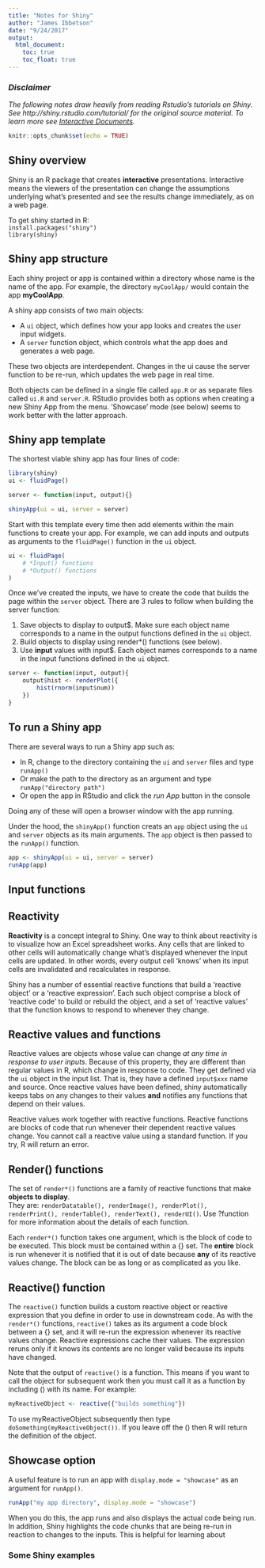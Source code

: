 ```yaml
---
title: "Notes for Shiny"
author: "James Ibbetson"
date: "9/24/2017"
output: 
  html_document:
    toc: true
    toc_float: true
---
```


### *Disclaimer*
*The following notes draw heavily from reading Rstudio's tutorials on Shiny. See http://shiny.rstudio.com/tutorial/ for the original source material. To learn more see [Interactive Documents](http://rmarkdown.rstudio.com/authoring_shiny.html).*

```r
knitr::opts_chunk$set(echo = TRUE)
```

## Shiny overview
Shiny is an R package that creates **interactive** presentations. Interactive means the viewers of the presentation can change the assumptions underlying what's presented and see the results change immediately, as on a web page. 

To get shiny started in R:  
`install.packages("shiny")`  
`library(shiny)`


## Shiny app structure

Each shiny project or app is contained within a directory whose name is the name of the app. For example, the directory `myCoolApp/` would contain the app **myCoolApp**.

A shiny app consists of two main objects:

- A `ui` object, which defines how your app looks and creates the user input widgets.
- A `server` function object, which controls what the app does and generates a web page.

These two objects are interdependent. Changes in the ui cause the server function to be re-run, which updates the web page in real time.

Both objects can be defined in a single file called `app.R` or as separate files called `ui.R` and `server.R`. RStudio provides both as options when creating a new Shiny App from the menu. 'Showcase' mode (see below) seems to work better with the latter approach.


## Shiny app template
The shortest viable shiny app has four lines of code:
```r
library(shiny)
ui <- fluidPage()

server <- function(input, output){}

shinyApp(ui = ui, server = server)
```

Start with this template every time then add elements within the main functions to create your app. For example, we can add inputs and outputs as arguments to the `fluidPage()` function in the `ui` object.
```r
ui <- fluidPage(
    # *Input() functions
    # *Output() functions
)
```

Once we've created the inputs, we have to create the code that builds the page within the `server` object. There are 3 rules to follow when building the server function:  

1. Save objects to display to output$. Make sure each object name corresponds to a name in the output functions defined in the `ui` object.
2. Build objects to display using render*() functions (see below).
3. Use **input** values with input$. Each object names corresponds to a name in the input functions defined in the `ui` object.
```r
server <- function(input, output){
    output$hist <- renderPlot({
        hist(rnorm(input$num))
    })
}
```

## To run a Shiny app
There are several ways to run a Shiny app such as:

- In R, change to the directory containing the `ui` and `server` files and type `runApp()`
- Or make the path to the directory as an argument and type `runApp("directory path")`
- Or open the app in RStudio and click the *run App* button in the console

Doing any of these will open a browser window with the app running.  

Under the hood, the `shinyApp()` function creats an `app` object using the `ui` and `server` objects as its main arguments. The `app` object is then passed to the `runApp()` function.

```r
app <- shinyApp(ui = ui, server = server)
runApp(app)
```


## Input functions




## Reactivity

**Reactivity** is a concept integral to Shiny. One way to think about reactivity is to visualize how an Excel spreadsheet works. Any cells that are linked to other cells will automatically change what's displayed whenever the input cells are updated. In other words, every output cell 'knows' when its input cells are invalidated and recalculates in response.  

Shiny has a number of essential reactive functions that build a 'reactive object' or a 'reactive expression'. Each such object comprise a block of 'reactive code' to build or rebuild the object, and a set of 'reactive values' that the function knows to respond to whenever they change.  


## Reactive values and functions
Reactive values are objects whose value can change *at any time in response to user inputs*. Because of this property, they are different than regular values in R, which change in response to code. They get defined via the `ui` object in the input list. That is, they have a defined `input$xxx` name and source. Once reactive values have been defined, shiny automatically keeps tabs on any changes to their values **and** notifies any functions that depend on their values.

Reactive values work together with reactive functions. Reactive functions are blocks of code that run whenever their dependent reactive values change. You cannot call a reactive value using a standard function. If you try, R will return an error.


## Render() functions
The set of `render*()` functions are a family of reactive functions that make **objects to display**.  
They are: `renderDatatable(), renderImage(), renderPlot(), renderPrint(), renderTable(), renderText(), renderUI()`. Use ?function for more information about the details of each function.

Each `render*()` function takes one argument, which is the block of code to be executed. This block must be contained within a {} set. The **entire** block is run whenever it is notified that it is out of date because **any** of its reactive values change. The block can be as long or as complicated as you like.


## Reactive() function
The `reactive()` function builds a custom reactive object or reactive expression that you define in order to use in downstream code. As with the `render*()` functions, `reactive()` takes as its argument a code block between a {} set, and it will re-run the expression whenever its reactive values change. Reactive expressions cache their values. The expression reruns only if it knows its contents are no longer valid because its inputs have changed.

Note that the output of `reactive()` is a function. This means if you want to call the object for subsequent work then you must call it as a function by including () with its name. For example:

```r
myReactiveObject <- reactive({"builds something"})
```

To use myReactiveObject subsequently then type `doSomething(myReactiveObject())`. If you leave off the () then R will return the definition of the object.


## Showcase option
A useful feature is to run an app with `display.mode = "showcase"` as an argument for `runApp()`. 
```r
runApp("my app directory", display.mode = "showcase")
```

When you do this, the app runs and also displays the actual code being run. In addition, Shiny highlights the code chunks that are being re-run in reaction to changes to the inputs. This is helpful for learning about 



### Some Shiny examples


